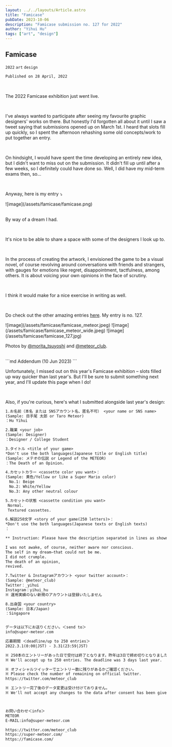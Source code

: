 ```yaml
---
layout: ../../layouts/Article.astro
title: "Famicase"
pubDate: 2023-10-06
description: "Famicase submission no. 127 for 2022"
author: "Yihui Hu"
tags: ["art", "design"]
---
```


## Famicase

`2022`
`art`
`design`

```md
Published on 28 April, 2022
```
<br />

The 2022 Famicase exhibition just went live.

<br />

I've always wanted to participate after seeing my favourite graphic designers' works on there. But honestly I'd forgotten all about it until I saw a tweet saying that submissions opened up on March 1st. I heard that slots fill up quickly, so I spent the afternoon rehashing some old concepts/work to put together an entry.

<br />

On hindsight, I would have spent the time developing an entirely new idea, but I didn't want to miss out on the submission. It didn't fill up until after a few weeks, so I definitely could have done so. Well, I did have my mid-term exams then, so...

<br />

Anyway, here is my entry ⤵︎

<div className="image-container">
  ![image](/assets/famicase/famicase.png)
</div>

<br />

By way of a dream I had.

<br/>

It's nice to be able to share a space with some of the designers I look up to.

<br/>

In the process of creating the artwork, I envisioned the game to be a visual novel, of course revolving around conversations with friends and strangers, with gauges for emotions like regret, disappointment, tactfulness, among others. It is about voicing your own opinions in the face of scrutiny.

<br/>

I think it would make for a nice exercise in writing as well.

<br/>

Do check out the other amazing entries [here](https://famicase.com/22/). 
My entry is no. 127.

<div className="image-container">
  ![image](/assets/famicase/famicase_meteor.jpeg)
  ![image](/assets/famicase/famicase_meteor_wide.jpeg)
  ![image](/assets/famicase/famicase_127.jpg)
</div>

Photos by [@morita_tsuyoshi](https://twitter.com/morita_tsuyoshi) and [@meteor_club](https://twitter.com/meteor_club).

<br />
```md
Addendum (10 Jun 2023)
```
<br />

Unfortunately, I missed out on this year's Famicase exhibition – slots filled up way quicker than last year's. But I'll be sure to submit something next year, and I'll update this page when I do!

<br />

Also, if you're curious, here's what I submitted alongside last year's design:
```txt
1.お名前（本名 または SNSアカウント名、匿名不可） <your name or SNS name>
(Sample: 目手尾 太郎 or Taro Meteor)
：Hu Yihui

2.職業 <your job>
(Sample: Designer)
：Designer / College Student

3.タイトル <title of your game>
*Don't use the both languages(Japanese title or English title)
(Sample: メテオの伝説 or Legend of the METEOR)
：The Death of an Opinion.

4.カセットカラー <cassette color you want>：
(Sample: 黄色/Yellow or like a Super Mario color)
　No.1: Beige
　No.2: White/Yellow
　No.3: Any other neutral colour

5.カセットの状態 <cassette condition you want>
 Normal.
 Textured cassettes. 

6.解説250文字 <story of your game(250 letters)>：
*Don't use the both languages(Japanese texts or English texts)
：

** Instruction: Please have the description separated in lines as shown below. Thank you. **

I was not awake, of course, neither aware nor conscious. 
The self in my dream—that could not be me. 
I did not crumple. 
The death of an opinion, 
revived.

7.Twitter & Instagramアカウント <your twitter account>：
(Sample: @meteor_club)
Twitter：_yihui
Instagram：yihui_hu
※ 運用実績のない新規のアカウントは登録いたしません

8.出身国 <your country>
(Sample: 日本/Japan)
：Singapore


データは以下にお送りください。＜send to＞
info@super-meteor.com

応募期間 ＜deadline/up to 250 entries＞
2022.3.1(0:00|JST) - 3.31(23:59|JST)

※ 250本のエントリーがあった日で受付は終了となります。昨年は3日で締め切りとなりました。
※ We'll accept up to 250 entries. The deadline was 3 days last year.

※ オフィシャルツイッターでエントリー数に残りがあるかご確認ください。
※ Please check the number of remaining on official twitter.
https://twitter.com/meteor_club

※ エントリー完了後のデータ変更は受け付けておりません。
※ We'll not accept any changes to the data after consent has been given.



お問い合わせ＜info＞
METEOR
E-MAIL:info@super-meteor.com

https://twitter.com/meteor_club
https://super-meteor.com/
https://famicase.com/
```